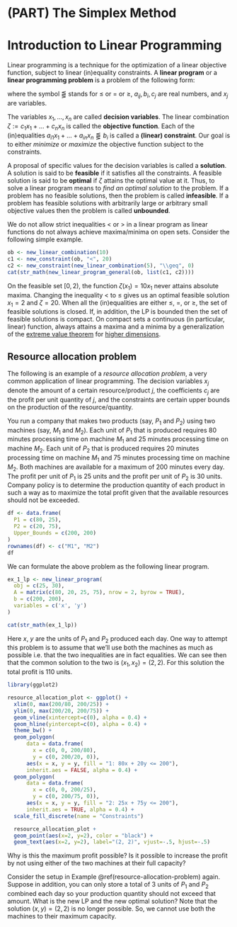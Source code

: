 # (PART) The Simplex Method {-}

# Introduction to Linear Programming

Linear programming is a technique for the optimization of a linear objective function, subject to linear (in)equality constraints. A **linear program** or a **linear programming problem** is a problem of the following form:

\begin{equation}
  \begin{aligned}
    \mbox{optimize: } && c_1 x_1 + \dots + c_n x_n & \\
    \mbox{subject to: } 
      && a_{11} x_1 + \dots + a_{1n} x_n & \   b_1 \\
      && a_{21} x_1 + \dots + a_{2n} x_n & \lesseqqgtr b_2 \\
      && \vdots &  \\
      && a_{m1} x_1 + \dots + a_{mn} x_n & \lesseqqgtr b_m,
  \end{aligned}
  (\#eq:intro-lp)
\end{equation}
where the symbol $\lesseqqgtr$ stands for $\leq$ or $=$ or $\geq$, $a_{ij}, b_i, c_j$ are real numbers, and $x_j$ are variables.

The variables $x_1, \dots, x_n$ are called **decision variables**. The linear combination $\zeta := c_1 x_1 + \dots + c_n x_n$ is called the **objective function**. Each of the (in)equalities $a_{i1} x_1 + \dots + a_{in} x_n \lesseqqgtr b_i$ is called a **(linear) constraint**. Our goal is to either *minimize* or *maximize* the objective function subject to the constraints.

A proposal of specific values for the decision variables is called a **solution**. A solution is said to be **feasible** if it satisfies all the constraints. A feasible solution is said to be **optimal** if $\zeta$ attains the optimal value at it. Thus, to solve a linear program means to *find an optimal solution* to the problem. If a problem has no feasible solutions, then the problem is called **infeasible**. If a problem has feasible solutions with arbitrarily large or arbitrary small objective values then the problem is called **unbounded**.

:::{.remark}

We do not allow strict inequalities $<$ or $>$ in a linear program as linear functions do not always achieve maxima/minima on open sets. Consider the following simple example.

```r
ob <- new_linear_combination(10)
c1 <- new_constraint(ob, "<", 20)
c2 <- new_constraint(new_linear_combination(5), "\\geq", 0)
cat(str_math(new_linear_program_general(ob, list(c1, c2))))
```

On the feasible set $[0, 2)$, the function $\zeta(x_1) = 10x_1$ never attains absolute maxima.
Changing the inequality $<$ to $\leq$ gives us an optimal feasible solution $x_1 = 2$ and $\zeta = 20$. When all the (in)equalities are either $\le$, $=$, or $\ge$, the set of feasible solutions is closed. If, in addition, the LP is bounded then the set of feasible solutions is compact. On compact sets a continuous (in particular, linear) function, always attains a maxima and a minima by a generalization of the [extreme value theorem](https://en.wikipedia.org/wiki/Extreme_value_theorem) for [higher dimensions](https://math.stackexchange.com/a/881569).

:::

## Resource allocation problem
The following is an example of a *resource allocation problem*, a very common application of linear programming. 
The decision variables $x_j$ denote the amount of a certain resource/product $j$, the coefficients $c_j$ are the profit per unit quantity of $j$, and the constraints are certain upper bounds on the production of the resource/quantity.

::: {.example #resource-allocation-problem}
You run a company that makes two products (say, $P_1$ and $P_2$) using two machines (say, $M_1$ and $M_2$). Each unit of $P_1$ that is produced requires 80 minutes processing time on machine $M_1$ and 25 minutes processing time on machine $M_2$. Each unit of $P_2$ that is produced requires 20 minutes processing time on machine $M_1$ and 75 minutes processing time on machine $M_2$. Both machines are available for a maximum of 200 minutes every day. The profit per unit of $P_1$ is 25 units and the profit per unit of $P_2$ is 30 units. Company policy is to determine the production quantity of each product in such a way as to maximize the total profit given that the available resources should not be exceeded.

```r

df <- data.frame(
  P1 = c(80, 25),
  P2 = c(20, 75),
  Upper_Bounds = c(200, 200)
)
rownames(df) <- c("M1", "M2")
df
```
:::

We can formulate the above problem as the following linear program.

```r
ex_1_lp <- new_linear_program(
  obj = c(25, 30),
  A = matrix(c(80, 20, 25, 75), nrow = 2, byrow = TRUE),
  b = c(200, 200),
  variables = c('x', 'y')
)

cat(str_math(ex_1_lp))
```

Here $x$, $y$ are the units of $P_1$ and $P_2$ produced each day. One way to attempt this problem is to assume that we'll use both the machines as much as possible i.e. that the two inequalities are in fact equalities. We can see then that the common solution to the two is $(x_1, x_2) = (2, 2)$. For this solution the total profit is $110$ units.

```r

library(ggplot2)

resource_allocation_plot <- ggplot() + 
  xlim(0, max(200/80, 200/25)) +
  ylim(0, max(200/20, 200/75)) +
  geom_vline(xintercept=c(0), alpha = 0.4) +
  geom_hline(yintercept=c(0), alpha = 0.4) +
  theme_bw() + 
  geom_polygon(
      data = data.frame(
        x = c(0, 0, 200/80),
        y = c(0, 200/20, 0)),
      aes(x = x, y = y, fill = "1: 80x + 20y <= 200"),
      inherit.aes = FALSE, alpha = 0.4) + 
  geom_polygon(
      data = data.frame(
        x = c(0, 0, 200/25),
        y = c(0, 200/75, 0)),
      aes(x = x, y = y, fill = "2: 25x + 75y <= 200"),
      inherit.aes = TRUE, alpha = 0.4) +
  scale_fill_discrete(name = "Constraints")

  resource_allocation_plot +
  geom_point(aes(x=2, y=2), color = "black") +
  geom_text(aes(x=2, y=2), label="(2, 2)", vjust=-.5, hjust=-.5)
```

::: {.exercise}
Why is this the maximum profit possible? Is it possible to increase the profit by not using either of the two machines at their full capacity?
:::


::: {.exercise #resource-allocation-problem-extra}
Consider the setup in Example \@ref(resource-allocation-problem) again. Suppose in addition, you can only store a total of 3 units of $P_1$ and $P_2$ combined each day so your production quantity should not exceed that amount. What is the new LP and the new optimal solution?
Note that the solution $(x, y) = (2, 2)$ is no longer possible. So, we cannot use both the machines to their maximum capacity.
:::



